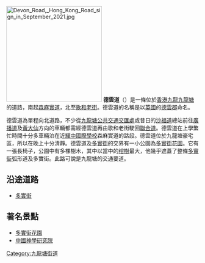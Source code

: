 {{Infobox Hong Kong Road
|   中文街道名稱    = 德雲道
|   英文街道名稱    = Devon Road
|   圖片    = Devon Road viewed from south.JPG
|   圖片說明    = 德雲道
|   隸屬幹線     =  
|   路段總長度    = 0.24
|   車速限制    =  
|   行車線數量    = 2線單程
|   所在地區    = [[九龍城區|九龍城區]]
|   起點    = [[森麻實道|森麻實道]]
|   終點    = [[歌和老街|歌和老街]]
|   道路命名日期    =  
|   命名文件    =  
|   道路動工日期    =  
|   道路興建計劃    =  
|   道路舊名資料    =  
|   通車日期    =  
|   收費 =
}}
[[File:Devon_Road,_Hong_Kong_Road_sign_in_September_2021.jpg|250px]]
'''德雲道'''（{{lang-en|Devon Road}}）是一條位於[[香港|香港]][[九龍|九龍]][[九龍塘|九龍塘]]的道路，南起[[森麻實道|森麻實道]]，北至[[歌和老街|歌和老街]]。德雲道的名稱是以[[英國|英國]]的[[德雲郡|德雲郡]]命名。

德雲道為單程向北道路，不少從[[九龍塘公共交通交匯處|九龍塘公共交通交匯處]]或昔日的[[沙福道|沙福道]]總站前往[[廣播道|廣播道]]及[[黃大仙_(香港地方)|黃大仙]]方向的車輛都需經德雲道再由歌和老街駛回[[聯合道|聯合道]]。德雲道在上學繁忙時間十分多車輛泊在近[[耀中國際學校|耀中國際學校]]森麻實道的路段。德雲道位於九龍塘豪宅區，所以在晚上十分清靜。德雲道及[[多實街|多實街]]的交界有一小公園為[[多實街#多實街花園|多實街花園]]。它有一張長椅子，公園中有多棵樹木，其中以當中的[[榕樹|榕樹]]最大，他幾乎遮蓋了整條[[多實街|多實街]]弧形道及多實街。此路可說是九龍塘的交通要道。

==沿途道路==
*[[多實街|多實街]]

==著名景點==
*[[多實街花園|多實街花園]]
*[[中國神學研究院|中國神學研究院]]

{{九龍塘街道}}
{{HK-trans-stub}}

[[Category:九龍塘街道|Category:九龍塘街道]]